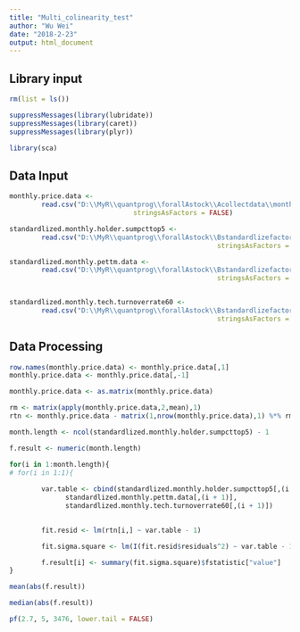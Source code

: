 ```yaml
---
title: "Multi_colinearity_test"
author: "Wu Wei"
date: "2018-2-23"
output: html_document
---
```




## Library input
```r
rm(list = ls())

suppressMessages(library(lubridate))
suppressMessages(library(caret))
suppressMessages(library(plyr))

library(sca)

```

## Data Input

```r

monthly.price.data <- 
        read.csv("D:\\MyR\\quantprog\\forallAstock\\Acollectdata\\monthly.price.data.csv", 
                               stringsAsFactors = FALSE)

standardlized.monthly.holder.sumpcttop5 <- 
        read.csv("D:\\MyR\\quantprog\\forallAstock\\Bstandardlizefactor\\standardlized.monthly.holder.sumpcttop5.csv", 
                                                    stringsAsFactors = FALSE)

standardlized.monthly.pettm.data <- 
        read.csv("D:\\MyR\\quantprog\\forallAstock\\Bstandardlizefactor\\standardlized.monthly.pettm.data.csv", 
                                                    stringsAsFactors = FALSE)


standardlized.monthly.tech.turnoverrate60 <- 
        read.csv("D:\\MyR\\quantprog\\forallAstock\\Bstandardlizefactor\\standardlized.monthly.tech.turnoverrate60.csv", 
                                                    stringsAsFactors = FALSE)


```


## Data Processing

```r
row.names(monthly.price.data) <- monthly.price.data[,1]
monthly.price.data <- monthly.price.data[,-1]

monthly.price.data <- as.matrix(monthly.price.data)
```

```r
rm <- matrix(apply(monthly.price.data,2,mean),1)
rtn <- monthly.price.data - matrix(1,nrow(monthly.price.data),1) %*% rm

```


```r
month.length <- ncol(standardlized.monthly.holder.sumpcttop5) - 1

f.result <- numeric(month.length)

for(i in 1:month.length){
# for(i in 1:1){
        
        var.table <- cbind(standardlized.monthly.holder.sumpcttop5[,(i + 1)],
              standardlized.monthly.pettm.data[,(i + 1)],
              standardlized.monthly.tech.turnoverrate60[,(i + 1)])
        

        fit.resid <- lm(rtn[i,] ~ var.table - 1)

        fit.sigma.square <- lm(I(fit.resid$residuals^2) ~ var.table - 1) 

        f.result[i] <- summary(fit.sigma.square)$fstatistic["value"]
}


```

```r
mean(abs(f.result))

median(abs(f.result))

pf(2.7, 5, 3476, lower.tail = FALSE)
```


